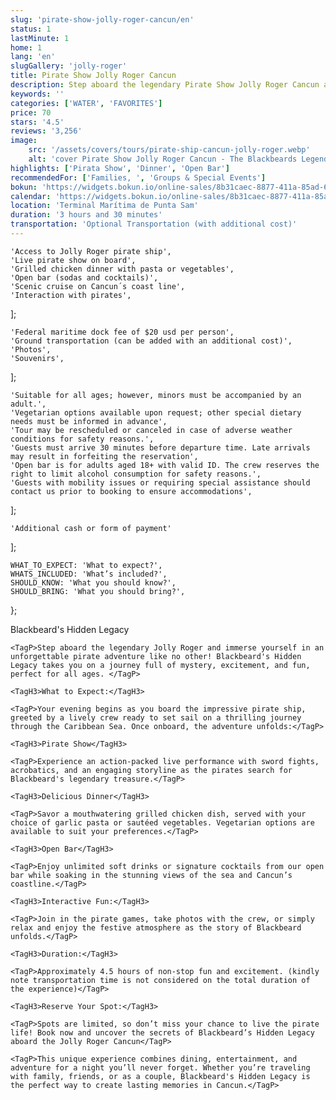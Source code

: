 ```yaml
---
slug: 'pirate-show-jolly-roger-cancun/en'
status: 1
lastMinute: 1
home: 1
lang: 'en'
slugGallery: 'jolly-roger'
title: Pirate Show Jolly Roger Cancun
description: Step aboard the legendary Pirate Show Jolly Roger Cancun and immerse yourself in an unforgettable pirate adventure like no other! Blackbeard's Hidden Legacy takes you on a journey full of mystery, excitement, and fun, perfect for all ages.
keywords: ''
categories: ['WATER', 'FAVORITES']
price: 70
stars: '4.5'
reviews: '3,256'
image:
    src: '/assets/covers/tours/pirate-ship-cancun-jolly-roger.webp'
    alt: 'cover Pirate Show Jolly Roger Cancun - The Blackbeards Legend'
highlights: ['Pirata Show', 'Dinner', 'Open Bar']
recommendedFor: ['Families, ', 'Groups & Special Events']
bokun: 'https://widgets.bokun.io/online-sales/8b31caec-8877-411a-85ad-682828170619/experience/670337?partialView=1'
calendar: 'https://widgets.bokun.io/online-sales/8b31caec-8877-411a-85ad-682828170619/experience-calendar/670337'
location: 'Terminal Marítima de Punta Sam'
duration: '3 hours and 30 minutes'
transportation: 'Optional Transportation (with additional cost)'
---
```



    'Access to Jolly Roger pirate ship',
    'Live pirate show on board',
    'Grilled chicken dinner with pasta or vegetables',
    'Open bar (sodas and cocktails)',
    'Scenic cruise on Cancun´s coast line',
    'Interaction with pirates',
];

    'Federal maritime dock fee of $20 usd per person',
    'Ground transportation (can be added with an additional cost)',
    'Photos',
    'Souvenirs',
];

    'Suitable for all ages; however, minors must be accompanied by an adult.',
    'Vegetarian options available upon request; other special dietary needs must be informed in advance',
    'Tour may be rescheduled or canceled in case of adverse weather conditions for safety reasons.',
    'Guests must arrive 30 minutes before departure time. Late arrivals may result in forfeiting the reservation',
    'Open bar is for adults aged 18+ with valid ID. The crew reserves the right to limit alcohol consumption for safety reasons.',
    'Guests with mobility issues or requiring special assistance should contact us prior to booking to ensure accommodations',
];

    'Additional cash or form of payment'
];

    WHAT_TO_EXPECT: 'What to expect?',
    WHATS_INCLUDED: 'What’s included?',
    SHOULD_KNOW: 'What you should know?',
    SHOULD_BRING: 'What you should bring?',
};

<Accordion client:visible title={titles.WHAT_TO_EXPECT} idHash="whatToExpect">
    <TagH2>Blackbeard's Hidden Legacy </TagH2>

    <TagP>Step aboard the legendary Jolly Roger and immerse yourself in an unforgettable pirate adventure like no other! Blackbeard's Hidden Legacy takes you on a journey full of mystery, excitement, and fun, perfect for all ages. </TagP>

    <TagH3>What to Expect:</TagH3>

    <TagP>Your evening begins as you board the impressive pirate ship, greeted by a lively crew ready to set sail on a thrilling journey through the Caribbean Sea. Once onboard, the adventure unfolds:</TagP>

    <TagH3>Pirate Show</TagH3>

    <TagP>Experience an action-packed live performance with sword fights, acrobatics, and an engaging storyline as the pirates search for Blackbeard's legendary treasure.</TagP>

    <TagH3>Delicious Dinner</TagH3>

    <TagP>Savor a mouthwatering grilled chicken dish, served with your choice of garlic pasta or sautéed vegetables. Vegetarian options are available to suit your preferences.</TagP>

    <TagH3>Open Bar</TagH3>

    <TagP>Enjoy unlimited soft drinks or signature cocktails from our open bar while soaking in the stunning views of the sea and Cancun’s coastline.</TagP>

    <TagH3>Interactive Fun:</TagH3>

    <TagP>Join in the pirate games, take photos with the crew, or simply relax and enjoy the festive atmosphere as the story of Blackbeard unfolds.</TagP>

    <TagH3>Duration:</TagH3>

    <TagP>Approximately 4.5 hours of non-stop fun and excitement. (kindly note transportation time is not considered on the total duration of the experience)</TagP>

    <TagH3>Reserve Your Spot:</TagH3>

    <TagP>Spots are limited, so don’t miss your chance to live the pirate life! Book now and uncover the secrets of Blackbeard’s Hidden Legacy aboard the Jolly Roger Cancun</TagP>

    <TagP>This unique experience combines dining, entertainment, and adventure for a night you’ll never forget. Whether you’re traveling with family, friends, or as a couple, Blackbeard's Hidden Legacy is the perfect way to create lasting memories in Cancun.</TagP>
</Accordion>

<Accordion client:visible title={titles.WHATS_INCLUDED} idHash="whatsIncluded">
    <Inclusions includes={includes} notIncludes={notIncludes} />
</Accordion>

<Accordion client:visible title={titles.SHOULD_KNOW} idHash="whatYouShouldKnow">
    <ShouldKnow shouldKnow={shouldKnow} />
    <TransportationPrices lang={frontmatter.lang} />
</Accordion>

<Accordion client:visible title={titles.SHOULD_BRING} idHash="whatYouShouldBring">
    <ShouldBring shouldBring={shouldBring} />
</Accordion>